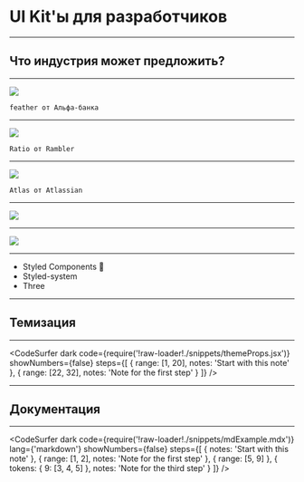 
<Head>
  <title>UI kits</title>
</Head>

# UI Kit'ы для разработчиков

---

## Что индустрия может предложить?

---

<Image src="./assets/alfaExample.png" />

```notes
feather от Альфа-банка
```

---

<Image src="./assets/ramblerExample.png" />

```notes
Ratio от Rambler
```

---

<Image src="./assets/atlasExample.png" />

```notes
Atlas от Atlassian
```

---

<Image size="67vh" src="./assets/horse.jpeg" />

---

<Image
  size="75vw"
  src="https://media.giphy.com/media/yYSSBtDgbbRzq/giphy.gif"
/>

---

<ul>
  <Appear>
    <li>Styled Components 💅</li>
    <li>Styled-system</li>
    <li>Three</li>
  </Appear>
</ul>

---

## Темизация

---


<CodeSurfer
  dark
  code={require('!raw-loader!./snippets/themeProps.jsx')}
  showNumbers={false}
  steps={[
    { range: [1, 20], notes: 'Start with this note' },
    { range: [22, 32], notes: 'Note for the first step' }
  ]}
/>

---

## Документация

---

<CodeSurfer
  dark
  code={require('!raw-loader!./snippets/mdExample.mdx')}
  lang={'markdown'}
  showNumbers={false}
  steps={[
    { notes: 'Start with this note' },
    { range: [1, 2], notes: 'Note for the first step' },
    { range: [5, 9] },
    { tokens: { 9: [3, 4, 5] }, notes: 'Note for the third step' }
  ]}
/>
